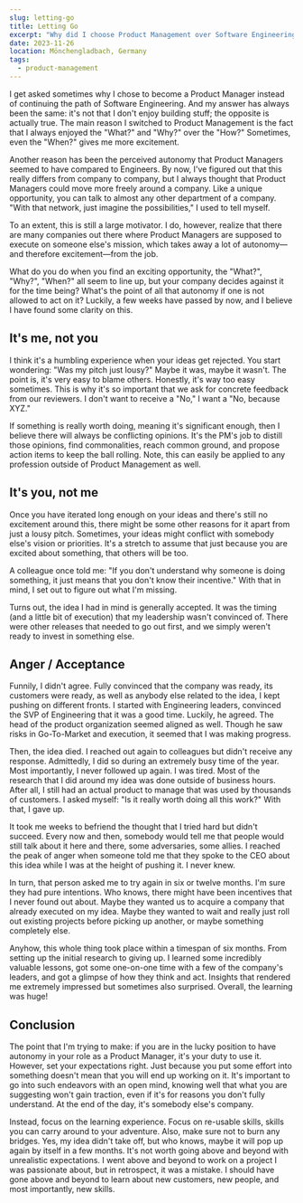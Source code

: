 ```yaml
---
slug: letting-go
title: Letting Go
excerpt: "Why did I choose Product Management over Software Engineering?" It's not that I don't enjoy building things—I do. It's the allure of "What?" and "Why?" over "How?" that captivated me. Autonomy was a driving force, but I've learned it varies by company. Beyond results, this journey has taught me that it's the lessons learned along the way that truly matter.
date: 2023-11-26
location: Mönchengladbach, Germany
tags:
  - product-management
---
```


I get asked sometimes why I chose to become a Product Manager instead of continuing the path of Software Engineering. And my answer has always been the same: it's not that I don't enjoy building stuff; the opposite is actually true. The main reason I switched to Product Management is the fact that I always enjoyed the "What?" and "Why?" over the "How?" Sometimes, even the "When?" gives me more excitement.

Another reason has been the perceived autonomy that Product Managers seemed to have compared to Engineers. By now, I've figured out that this really differs from company to company, but I always thought that Product Managers could move more freely around a company. Like a unique opportunity, you can talk to almost any other department of a company. "With that network, just imagine the possibilities," I used to tell myself.

To an extent, this is still a large motivator. I do, however, realize that there are many companies out there where Product Managers are supposed to execute on someone else's mission, which takes away a lot of autonomy—and therefore excitement—from the job.

What do you do when you find an exciting opportunity, the "What?", "Why?", "When?" all seem to line up, but your company decides against it for the time being? What's the point of all that autonomy if one is not allowed to act on it? Luckily, a few weeks have passed by now, and I believe I have found some clarity on this.

## It's me, not you
I think it's a humbling experience when your ideas get rejected. You start wondering: "Was my pitch just lousy?" Maybe it was, maybe it wasn't. The point is, it's very easy to blame others. Honestly, it's way too easy sometimes. This is why it's so important that we ask for concrete feedback from our reviewers. I don't want to receive a "No," I want a "No, because XYZ."

If something is really worth doing, meaning it's significant enough, then I believe there will always be conflicting opinions. It's the PM's job to distill those opinions, find commonalities, reach common ground, and propose action items to keep the ball rolling. Note, this can easily be applied to any profession outside of Product Management as well.

## It's you, not me
Once you have iterated long enough on your ideas and there's still no excitement around this, there might be some other reasons for it apart from just a lousy pitch. Sometimes, your ideas might conflict with somebody else's vision or priorities. It's a stretch to assume that just because you are excited about something, that others will be too.

A colleague once told me: "If you don't understand why someone is doing something, it just means that you don't know their incentive." With that in mind, I set out to figure out what I'm missing.

Turns out, the idea I had in mind is generally accepted. It was the timing (and a little bit of execution) that my leadership wasn't convinced of. There were other releases that needed to go out first, and we simply weren't ready to invest in something else.

## Anger / Acceptance
Funnily, I didn't agree. Fully convinced that the company was ready, its customers were ready, as well as anybody else related to the idea, I kept pushing on different fronts. I started with Engineering leaders, convinced the SVP of Engineering that it was a good time. Luckily, he agreed. The head of the product organization seemed aligned as well. Though he saw risks in Go-To-Market and execution, it seemed that I was making progress.

Then, the idea died. I reached out again to colleagues but didn't receive any response. Admittedly, I did so during an extremely busy time of the year. Most importantly, I never followed up again. I was tired. Most of the research that I did around my idea was done outside of business hours. After all, I still had an actual product to manage that was used by thousands of customers. I asked myself: "Is it really worth doing all this work?" With that, I gave up.

It took me weeks to befriend the thought that I tried hard but didn't succeed. Every now and then, somebody would tell me that people would still talk about it here and there, some adversaries, some allies. I reached the peak of anger when someone told me that they spoke to the CEO about this idea while I was at the height of pushing it. I never knew.

In turn, that person asked me to try again in six or twelve months. I'm sure they had pure intentions. Who knows, there might have been incentives that I never found out about. Maybe they wanted us to acquire a company that already executed on my idea. Maybe they wanted to wait and really just roll out existing projects before picking up another, or maybe something completely else.

Anyhow, this whole thing took place within a timespan of six months. From setting up the initial research to giving up. I learned some incredibly valuable lessons, got some one-on-one time with a few of the company's leaders, and got a glimpse of how they think and act. Insights that rendered me extremely impressed but sometimes also surprised. Overall, the learning was huge!

## Conclusion
The point that I'm trying to make: if you are in the lucky position to have autonomy in your role as a Product Manager, it's your duty to use it. However, set your expectations right. Just because you put some effort into something doesn't mean that you will end up working on it. It's important to go into such endeavors with an open mind, knowing well that what you are suggesting won't gain traction, even if it's for reasons you don't fully understand. At the end of the day, it's somebody else's company.

Instead, focus on the learning experience. Focus on re-usable skills, skills you can carry around to your adventure. Also, make sure not to burn any bridges. Yes, my idea didn't take off, but who knows, maybe it will pop up again by itself in a few months. It's not worth going above and beyond with unrealistic expectations. I went above and beyond to work on a project I was passionate about, but in retrospect, it was a mistake. I should have gone above and beyond to learn about new customers, new people, and most importantly, new skills.